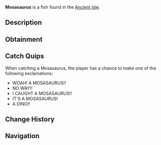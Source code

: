{{FishInfobox
|image          = Mosasaurus.png
|rarity         = Mythical
|sea            = First Sea
|location       = [[Ancient Isle]]
|sublocation    = 
|sources        = Fishing Rod
|radar_location = 
|prog_speed     = -75
|xp             = 3000
|weather        = Foggy
|time           = Night
|season         = 
|bait           = Truffle Worm
|base_weight    = 14000
|base_value     = 7500
|weight_range   = 5000
|base_chance    = 0.015
|base_resil     = 25
}}
'''Mosasaurus''' is a {{Rarity|Mythical}} fish found in the [[Ancient Isle]].

== Description ==
{{Description|Mosasaurus is the type genus of the mosasaurs, an extinct group of aquatic squamate reptiles. It exists from about 82 to 66 million years ago during the Campanian and Maastrichtian stages of the Late Cretaceous.|Bestiary Entry}}

== Obtainment ==
{{Fish Availability|
Ancient Isle/Surrounding Ocean
|top_rods      = 
Leviathan's Fang Rod\23442.64\94116.43;
Ethereal Prism Rod\23365.27\75075.79;
Seraphic Rod\22763.41\77381.22;
Tempest Rod\21697.86\76980.26;
No-Life Rod\21459.82\78011.15;
Destiny Rod\18146.72\63353.22;
Heaven's Rod\16889.4\62975.3;
Challenger's Rod\20517.45\77036.9;
Kraken Rod\18727.78\66925.1;
Rod Of The Forgotten Fang\20392.6\70940.6;
Rod Of The Exalted One\17680.38\66404.06;
Rod Of The Depths\17491.85\62743.1;
Zeus Rod\16614.26\61949.38;
Depthseeker Rod\15521.74\60159.3;
Avalanche Rod\13580.13\52670.6;
Volcanic Rod\13031.94\53871.19;
Steady Rod\5023.63\20533.07
|recommended   = Ethereal Prism Rod
}}

== Catch Quips ==
When catching a Mosasaurus, the player has a chance to make one of the following exclamations:
* WOAH! A MOSASAURUS!!
* NO WAY!!
* I CAUGHT A MOSASAURUS!!
* IT'S A MOSASAURUS!
* A DINO!!

== Change History ==
{{Change History|{{subst:Current Version}}}}

== Navigation ==
{{Fish Navbox|Ancient Isle}}